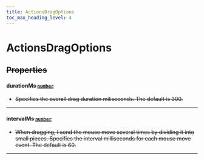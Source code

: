 ```yaml
---
title: ActionsDragOptions
toc_max_heading_level: 4
---
```


# ActionsDragOptions <s generated />

## Properties <s generated />

#### durationMs [`number`](https://developer.mozilla.org/en-US/docs/Web/JavaScript/Reference/Global_Objects/Number) <s generated />

- Specifies the overall drag duration miliseconds. The default is 300.

<hr class="solid" /> <s generated />

#### intervalMs [`number`](https://developer.mozilla.org/en-US/docs/Web/JavaScript/Reference/Global_Objects/Number) <s generated />

- When dragging, I send the mouse move several times by dividing it into small pieces. Specifies the interval milliseconds for each mouse move event. The default is 60.

<hr class="solid" /> <s generated />
